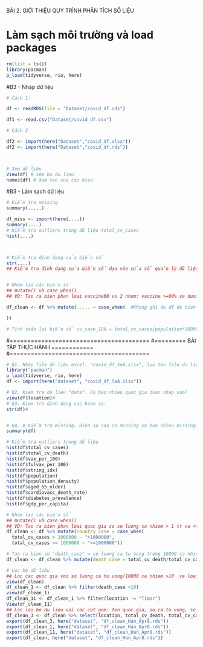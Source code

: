 

BÀI 2. GIỚI THIỆU QUY TRÌNH PHÂN TÍCH SỐ LIỆU

# Làm sạch môi trường và load packages
```{r}
rm(list = ls())
library(pacman)
p_load(tidyverse, rio, here)

```


#B3 - Nhập dữ liệu
```{r}

# Cách 1:

df <- readRDS(file = "Dataset/covid_df.rds")

df1 <- read.csv("Dataset/covid_df.csv")

# Cách 2

df2 <- import(here("Dataset","covid_df.xlsx"))
df2 <- import(here("Dataset","covid_df.rds"))



# Xem dữ liệu 
View(df) # xem bo du lieu
names(df) # Xem ten cua cac bien

```

#B3 - Làm sạch dữ liệu 

```{r}

# Kiểm tra missing 
summary(.....)

df_miss <- import(here(....))
summary(....)
# Kiểm tra outliers trong dữ liệu total_cv_cases
hist(....)



# Kiểm tra định dạng của biến số
str(....)
## Kiểm tra định dạng của biến số dựa vào cửa sổ quản lý dữ liệu


# Nhóm lại các biến số
## mutate() và case_when()
## VD: Tao ra bien phan loai vaccine60 vs 2 nhom: vaccine >=60% va duoi < 60%

df_clean <- df %>% mutate(..... = case_when(  #Khong ghi de df de tien cho update cau lenh

))

# Tính toán lại biến số cv_case_10k = total_cv_cases/population*100000

```

#========================================
#========= BÀI TẬP THỰC HÀNH ============
#========================================

```{r}
# Q1. Nhập file dữ liệu excel: "covid_df_SeA.xlsx", luu ten file du lieu la "data"
library("pacman")
p_load(tidyverse, rio, here)
df <- import(here("dataset", "covid_df_SeA.xlsx"))

# Q2. Kiem tra du lieu "data". Co bao nhieu quoc gia duoc nhap vao?
view(df$location)#
# Q3. Kiem tra dinh dang cac bien so.
str(df)#


# Q4. # Kiểm tra missing. Bien so nao co missing va bao nhieu missing?
summary(df)

# Kiểm tra outliers trong dữ liệu
hist(df$total_cv_cases)
hist(df$total_cv_death)
hist(df$vax_per_100)
hist(df$fulvax_per_100)
hist(df$string_idx)
hist(df$population)
hist(df$population_density)
hist(df$aged_65_older)
hist(df$cardiovasc_death_rate)
hist(df$diabetes_prevalence)
hist(df$gdp_per_capita)

# Nhóm lại các biến số
## mutate() và case_when()
## VD: Tao ra bien phan loai quoc gia co so luong ca nhiem > 1 tr va <=1 tr
df_clean <- df %>% mutate(country_case = case_when(
  total_cv_cases > 1000000 ~ ">1000000", 
  total_cv_cases <= 1000000 ~ "<=1000000"))

# Tao ra bien so "death_case" = so luong ca tu vong trong 10000 ca nhiem 
df_clean <- df_clean %>% mutate(death_case = total_cv_death/total_cv_cases*10000)

# Lọc bộ dữ liệu
## Loc cac quoc gia voi so luong ca tu vong/10000 ca nhiem >10  va loai nuoc Timor ra khoi du lieu
view(df_clean)
df_clean_1 <- df_clean %>% filter(death_case >10)
view(df_clean_1)
df_clean_11 <- df_clean_1 %>% filter(location != "Timor")
View(df_clean_11)
## Loc lai bo du lieu voi cac cot gom: ten quoc gia, so ca tu vong, so ca nhiem, so luong ca tu vong/10000 ca nhiem
df_clean_3 <- df_clean %>% select(location, total_cv_death, total_cv_cases, death_case)
export(df_clean_3, here("dataset", "df_clean_Han_Apr8.rds"))
export(df_clean_1, here("dataset", "df_clean_Han_Apr8.rds"))
export(df_clean_11, here("dataset", "df_clean_Han_Apr8.rds"))
export(df_clean, here("dataset", "df_clean_Han_Apr8.rds"))

```
